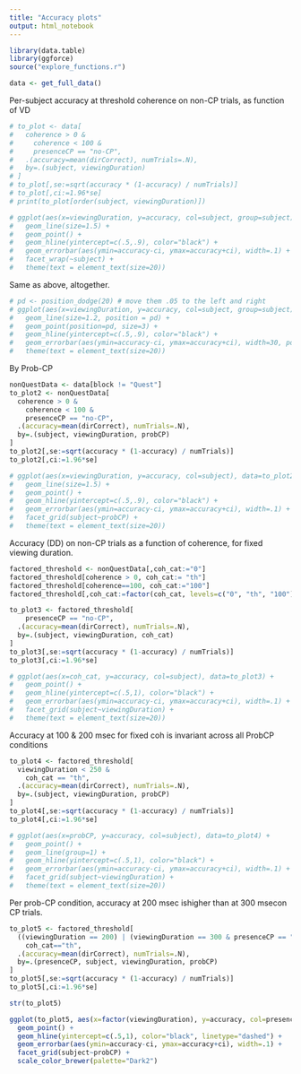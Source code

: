 ```yaml
---
title: "Accuracy plots"
output: html_notebook
---
```


```r
library(data.table)
library(ggforce)
source("explore_functions.r")
```

```r
data <- get_full_data() 
```


Per-subject accuracy at threshold coherence on non-CP trials, as function of VD
```r
# to_plot <- data[
#   coherence > 0 & 
#     coherence < 100 &
#     presenceCP == "no-CP",
#   .(accuracy=mean(dirCorrect), numTrials=.N), 
#   by=.(subject, viewingDuration)
# ]
# to_plot[,se:=sqrt(accuracy * (1-accuracy) / numTrials)]
# to_plot[,ci:=1.96*se]
# print(to_plot[order(subject, viewingDuration)])
```

```r
# ggplot(aes(x=viewingDuration, y=accuracy, col=subject, group=subject), data=to_plot) + 
#   geom_line(size=1.5) + 
#   geom_point() +
#   geom_hline(yintercept=c(.5,.9), color="black") +
#   geom_errorbar(aes(ymin=accuracy-ci, ymax=accuracy+ci), width=.1) +
#   facet_wrap(~subject) +
#   theme(text = element_text(size=20))
```

Same as above, altogether.
```r
# pd <- position_dodge(20) # move them .05 to the left and right
# ggplot(aes(x=viewingDuration, y=accuracy, col=subject, group=subject), data=to_plot) + 
#   geom_line(size=1.2, position = pd) + 
#   geom_point(position=pd, size=3) +
#   geom_hline(yintercept=c(.5,.9), color="black") +
#   geom_errorbar(aes(ymin=accuracy-ci, ymax=accuracy+ci), width=30, position=pd, size=1) +
#   theme(text = element_text(size=20))
```


By Prob-CP
```r
nonQuestData <- data[block != "Quest"]
to_plot2 <- nonQuestData[
  coherence > 0 &
    coherence < 100 &
    presenceCP == "no-CP",
  .(accuracy=mean(dirCorrect), numTrials=.N),
  by=.(subject, viewingDuration, probCP)
]
to_plot2[,se:=sqrt(accuracy * (1-accuracy) / numTrials)]
to_plot2[,ci:=1.96*se]
```


```r
# ggplot(aes(x=viewingDuration, y=accuracy, col=subject), data=to_plot2) + 
#   geom_line(size=1.5) + 
#   geom_point() +
#   geom_hline(yintercept=c(.5,.9), color="black") +
#   geom_errorbar(aes(ymin=accuracy-ci, ymax=accuracy+ci), width=.1) +
#   facet_grid(subject~probCP) +
#   theme(text = element_text(size=20))
```



Accuracy (DD) on non-CP trials as a function of coherence, for fixed viewing duration.
```r
factored_threshold <- nonQuestData[,coh_cat:="0"]
factored_threshold[coherence > 0, coh_cat:= "th"]
factored_threshold[coherence==100, coh_cat:="100"]
factored_threshold[,coh_cat:=factor(coh_cat, levels=c("0", "th", "100"), ordered=T)]

to_plot3 <- factored_threshold[
    presenceCP == "no-CP",
  .(accuracy=mean(dirCorrect), numTrials=.N),
  by=.(subject, viewingDuration, coh_cat)
]
to_plot3[,se:=sqrt(accuracy * (1-accuracy) / numTrials)]
to_plot3[,ci:=1.96*se]
```

```r
# ggplot(aes(x=coh_cat, y=accuracy, col=subject), data=to_plot3) +
#   geom_point() +
#   geom_hline(yintercept=c(.5,1), color="black") +
#   geom_errorbar(aes(ymin=accuracy-ci, ymax=accuracy+ci), width=.1) +
#   facet_grid(subject~viewingDuration) +
#   theme(text = element_text(size=20))
```


Accuracy at 100 & 200 msec for fixed coh is invariant across all ProbCP conditions
```r
to_plot4 <- factored_threshold[
  viewingDuration < 250 &
    coh_cat == "th",
  .(accuracy=mean(dirCorrect), numTrials=.N),
  by=.(subject, viewingDuration, probCP)
]
to_plot4[,se:=sqrt(accuracy * (1-accuracy) / numTrials)]
to_plot4[,ci:=1.96*se]
```

```r
# ggplot(aes(x=probCP, y=accuracy, col=subject), data=to_plot4) +
#   geom_point() +
#   geom_line(group=1) +
#   geom_hline(yintercept=c(.5,1), color="black") +
#   geom_errorbar(aes(ymin=accuracy-ci, ymax=accuracy+ci), width=.1) +
#   facet_grid(subject~viewingDuration) +
#   theme(text = element_text(size=20))
```

Per prob-CP condition, accuracy at 200 msec ishigher than at 300 msecon CP trials.
```r
to_plot5 <- factored_threshold[
  ((viewingDuration == 200) | (viewingDuration == 300 & presenceCP == "CP")) &
    coh_cat=="th",
  .(accuracy=mean(dirCorrect), numTrials=.N), 
  by=.(presenceCP, subject, viewingDuration, probCP)
]
to_plot5[,se:=sqrt(accuracy * (1-accuracy) / numTrials)]
to_plot5[,ci:=1.96*se]
```

```r
str(to_plot5)
```

```r
ggplot(to_plot5, aes(x=factor(viewingDuration), y=accuracy, col=presenceCP)) + 
  geom_point() +
  geom_hline(yintercept=c(.5,1), color="black", linetype="dashed") +
  geom_errorbar(aes(ymin=accuracy-ci, ymax=accuracy+ci), width=.1) +
  facet_grid(subject~probCP) +
  scale_color_brewer(palette="Dark2")
```

